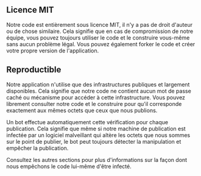 ## Licence MIT

<div className="h-2"/>

Notre code est entièrement sous licence MIT, il n'y a pas de droit d'auteur ou de chose similaire. Cela signifie que en cas de compromission de notre équipe, vous pouvez toujours utiliser le code et le construire vous-même sans aucun problème légal. Vous pouvez également forker le code et créer votre propre version de l'application.

<div className="h-4"/>

## Reproductible

<div className="h-2"/>

Notre application n'utilise que des infrastructures publiques et largement disponibles. Cela signifie que notre code ne contient aucun mot de passe caché ou mécanisme pour accéder à cette infrastructure. Vous pouvez librement consulter notre code et le construire pour qu'il corresponde exactement aux mêmes octets que ceux que nous publions.

<div className="h-2"/>

Un bot effectue automatiquement cette vérification pour chaque publication. Cela signifie que même si notre machine de publication est infectée par un logiciel malveillant qui altère les octets que nous sommes sur le point de publier, le bot peut toujours détecter la manipulation et empêcher la publication.

<div className="h-2"/>

Consultez les autres sections pour plus d'informations sur la façon dont nous empêchons le code lui-même d'être infecté.

